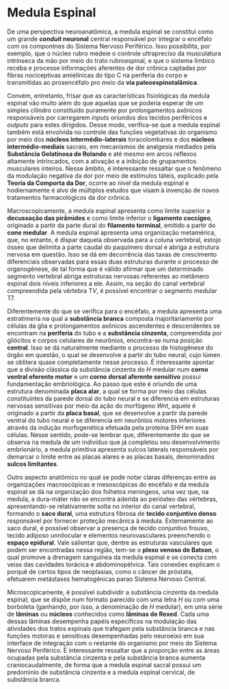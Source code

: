 # Medula Espinal

De uma perspectiva neuroanatômica, a medula espinal se constitui como um grande **_conduit_ neuronal** central responsável por integrar o encéfalo com os compontnes do Sistema Nervoso Periférico. Isso possibilita, por exemplo, que o núcleo rubro medeie o controle ultrapreciso da musculatura intrínseca da mão por meio do trato rubroespinal, e que o sistema límbico receba e processe informações aferentes de dor crônica captadas por fibras nociceptivas amielínicas do tipo C na periferia do corpo e transmitidas ao prosencéfalo pro meio da **via paleoespinotalâmica**.  

<!-- - boxe clínico sobre a relevância da via paleoespinotalâmica na patogenia da depressão. -->

Convém, entretanto, frisar que as características fisiológicas da medula espinal vão muito além do que aquelas que se poderia esperar de um simples cilindro constituído puramente por prolongamentos axônicos responsáveis por carregarem _inputs_ oriundos dos tecidos periféricos e _outputs_ para estes dirigidos. Desse modo, verifica-se que a medula espinal também está envolvida no controle das funções vegetativas do organismo por meio dos **núcleos intermédio-laterais** toracolombares e dos **núcleos intermédio-mediais** sacrais, em mecanismos de analgesia mediados pela **Substãncia Gelatinosa de Rolando** e até mesmo em arcos reflexos altamente intrincados, com a ativação e a inibição de grupamentos musculares inteiros. Nesse âmbito, é interessante ressaltar que o fenômeno da modulação negativa da dor por meio de estímulos táteis, explicado pela **Teoria da Comporta da Dor**, ocorre ao nível da medula espinal e hodiernamente é alvo de múltiplos estudos que visam à invenção de novos tratamentos farmacológicos da dor crônica.

<!-- - boxe farmacológico sobre o sistema opioide endógeno, a fisiologia da teoria da comporta da dor e atividades do cotidiano que liberam opioides endógenos. -->

Macroscopicamente, a medula espinal apresenta como limite superior a **decussação das pirâmides** e como limite inferior o **ligamento coccígeo**, originado a partir da parte dural do **filamento terminal**, emitido a partir do **cone medular**. A medula espinal apresenta uma organização metamérica, que, no entanto, é díspar daquela observada para a coluna vertebral, estojo ósseo que delimita a parte caudal do paquímero dorsal e abriga a estrutura nervosa em questão. Isso se dá em decorrência das taxas de crescimento diferenciais observadas para essas duas estruturas durante o processo de organogênese, de tal forma que é válido afirmar que um determinado segmento vertebral abriga estruturas nervosas referentes ao metâmero espinal dois níveis inferiores a ele. Assim, na seção do canal vertebral compreendida pela vértebra T$V$, é possível encontrar o segmento medular T7. 

<!-- - esquema mostrando as taxas de crescimento diferencial da medula e da coluna vertebral. -->

<!-- - desenho mostrando a anatomia mmacroscópica da medula espinal. -->

Diferentemente do que se verifica para o encéfalo, a medula apresenta uma estratimeria na qual a **substância branca** composta majoritariamente por células da glia e prolongamentos axônicos ascendentes e descendentes se encontram na **periferia** do tubo e a **substância cinzenta**, compreendida por gliócitos e corpos celulares de neurônios, encontra-se numa posição **central**. Isso se dá naturalmente mediante o processo de histogênese do órgão em questão, o qual se desenvolve a partir do tubo neural, cujo lúmen se oblitera quase completamente nesse processo. É interessante apontar que a divisão clássica da substância cinzenta do _H_ medular num **corno ventral eferente motor** e um **corno dorsal aferente sensitivo** possui fundamentação embriológica. Ao passo que este é oriundo de uma estrutura denominada **placa alar**, a qual se forma por meio das células constituintes da parede dorsal do tubo neural e se diferencia em estruturas nervosas sensitivas por meio da ação do morfógeno $Wnt$, aquele é originado a partir da **placa basal**, que se desenvolve a partir da parede ventral do tubo neural e se diferencia em neurônios motores inferiores através da indução morfogenética efetuada pela proteína $SHH$ em suas células. Nesse sentido, pode-se lembrar que, diferentemente do que se observa na medula de um indivíduo que já completou seu desenvolvimento embrionário, a medula primitiva apresenta sulcos laterais responsáveis por demarcar o limite entre as placas alares e as placas basais, denominados **sulcos limitantes**.

<!-- - boxe embriológico sobre a ação morfogenética das proteínas $SHH$ e $Wnt$ e seus papéis na organogênese. -->

<!-- - esquema ilustrando o processo de desenvolvimento supradescrito. -->

Outro aspecto anatômico no qual se pode notar claras diferenças entre as organizações macroscópicas e mesoscópicas do encéfalo e da medula espinal se dá na organização dos folhetos meníngeos, uma vez que, na medula, a dura-máter não se encontra aderida ao periósteo das vértebras, apresentando-se relativamente solta no interior do canal vertebral, formando o **saco dural**, uma estrutura fibrosa de **tecido conjuntivo denso** responsável por fornecer proteção mecânica à medula. Externamente ao saco dural, é possível observar a presença de tecido conjuntivo frouxo, tecido adiposo unnilocular e elementos neurovasculares preenchendo o **espaço epidural**. Vale salientar que, dentre as estruturas vasculares que podem ser encontradas nessa região, tem-se o **plexo venoso de Batson**, o qual promove a drenagem sanguínea da medula espinal e se conecta com veias das cavidades torácica e abdominopélvica. Tais conexões explicam o porquê de certos tipos de neoplasias, como o câncer de próstata, efetuarem metástases hematogênicas parao Sistema Nervoso Central.

<!-- - boxe anatômico e clínico destacando os diferentes espaços delimitados pelos folhetos meníngeos e a relevância deles na Anestesiologia. -->

Microscopicamente, é possível subdividir a substância cinzenta da medula espinal, que se dispõe num formato parecido com uma letra _H_ ou com uma borboleta (ganhando, por isso, a denominação de _H_ medular), em uma série de **lâminas** ou **núcleos** conhecidos como **lâminas de Rexed**. Cada uma dessas lâminas desempenha papéis específicos na modulação das atividades dos tratos espinais que trafegam pela substância branca e nas funções motoras e sensitivas desempenhadas pelo neuroeixo em sua interface de integração com o restante do organismo por meio do Sistema Nervoso Periférico. É interessante ressaltar que a proporção entre as áreas ocupadas pela substância cinzenta e pela substância branca aumenta craniocaudalmente, de forma que a medula espinal sacral possui um predomínio de substância cinzenta e a medula espinal cervical, de substância branca.

<!-- - Boxe embriológico e fisiológico sobre a biologia do desenvolvimento das lâminas de Rexed e as funções de cada uma delas. -->